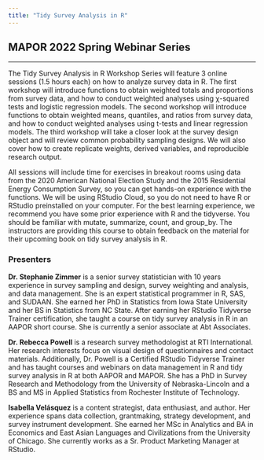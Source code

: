 ```yaml
---
title: "Tidy Survey Analysis in R"
---
```


## MAPOR 2022 Spring Webinar Series

---

The Tidy Survey Analysis in R Workshop Series will feature 3 online sessions (1.5 hours each) on how to analyze survey data in R.  The first workshop will introduce functions to obtain weighted totals and proportions from survey data, and how to conduct weighted analyses using χ-squared tests and logistic regression models. The second workshop will introduce functions to obtain weighted means, quantiles, and ratios from survey data, and how to conduct weighted analyses using t-tests and linear regression models. The third workshop will take a closer look at the survey design object and will review common probability sampling designs.  We will also cover how to create replicate weights, derived variables, and reproducible research output. 

All sessions will include time for exercises in breakout rooms using data from the 2020 American National Election Study and the 2015 Residential Energy Consumption Survey, so you can get hands-on experience with the functions. We will be using RStudio Cloud, so you do not need to have R or RStudio preinstalled on your computer. For the best learning experience, we recommend you have some prior experience with R and the tidyverse. You should be familiar with mutate, summarize, count, and group_by.  The instructors are providing this course to obtain feedback on the material for their upcoming book on tidy survey analysis in R.

### Presenters

**Dr. Stephanie Zimmer** is a senior survey statistician with 10 years experience in survey sampling and design, survey weighting and analysis, and data management. She is an expert statistical programmer in R, SAS, and SUDAAN. She earned her PhD in Statistics from Iowa State University and her BS in Statistics from NC State. After earning her RStudio Tidyverse Trainer certification, she taught a course on tidy survey analysis in R in an AAPOR short course. She is currently a senior associate at Abt Associates.

**Dr. Rebecca Powell** is a research survey methodologist at RTI International.  Her research interests focus on visual design of questionnaires and contact materials. Additionally, Dr. Powell is a Certified RStudio Tidyverse Trainer and has taught courses and webinars on data management in R and tidy survey analysis in R at both AAPOR and MAPOR.  She has a PhD in Survey Research and Methodology from the University of Nebraska-Lincoln and a BS and MS in Applied Statistics from Rochester Institute of Technology.

**Isabella Velásquez** is a content strategist, data enthusiast, and author. Her experience spans data collection, grantmaking, strategy development, and survey instrument development. She earned her MSc in Analytics and BA in Economics and East Asian Languages and Civilizations from the University of Chicago. She currently works as a Sr. Product Marketing Manager at RStudio.
